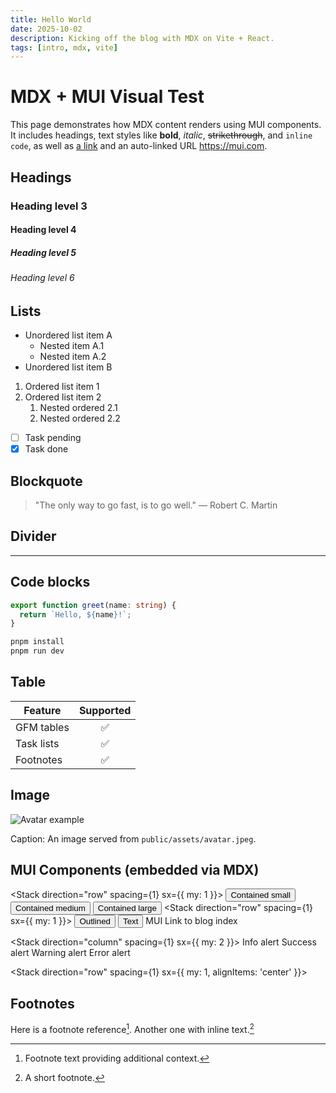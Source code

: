 ```yaml
---
title: Hello World
date: 2025-10-02
description: Kicking off the blog with MDX on Vite + React.
tags: [intro, mdx, vite]
---
```



# MDX + MUI Visual Test

This page demonstrates how MDX content renders using MUI components. It includes headings, text styles like **bold**, _italic_, ~~strikethrough~~, and `inline code`, as well as [a link](https://example.com) and an auto-linked URL https://mui.com.

## Headings

### Heading level 3

#### Heading level 4

##### Heading level 5

###### Heading level 6

## Lists

- Unordered list item A
  - Nested item A.1
  - Nested item A.2
- Unordered list item B

1. Ordered list item 1
2. Ordered list item 2
   1. Nested ordered 2.1
   2. Nested ordered 2.2

- [ ] Task pending
- [x] Task done

## Blockquote

> "The only way to go fast, is to go well." — Robert C. Martin

## Divider

---

## Code blocks

```ts
export function greet(name: string) {
  return `Hello, ${name}!`;
}
```

```bash
pnpm install
pnpm run dev
```

## Table

| Feature    | Supported |
| ---------- | :-------: |
| GFM tables |    ✅     |
| Task lists |    ✅     |
| Footnotes  |    ✅     |

## Image

![Avatar example](/assets/avatar.jpeg)

Caption: An image served from `public/assets/avatar.jpeg`.

## MUI Components (embedded via MDX)

<Stack direction="row" spacing={1} sx={{ my: 1 }}>
  <Button variant="contained" color="primary" size="small">
    Contained small
  </Button>
  <Button variant="contained" color="primary" size="medium">
    Contained medium
  </Button>
  <Button variant="contained" color="primary" size="large">
    Contained large
  </Button>
</Stack>
<Stack direction="row" spacing={1} sx={{ my: 1 }}>
  <Button variant="outlined" size="medium">
    Outlined
  </Button>
  <Button variant="text" size="medium">
    Text
  </Button>
  <MLink href="/blog" underline="hover">
    MUI Link to blog index
  </MLink>
</Stack>

<Stack direction="column" spacing={1} sx={{ my: 2 }}>
  <Alert severity="info">Info alert</Alert>
  <Alert severity="success">Success alert</Alert>
  <Alert severity="warning">Warning alert</Alert>
  <Alert severity="error">Error alert</Alert>
</Stack>

<Stack direction="row" spacing={1} sx={{ my: 1, alignItems: 'center' }}>
  <Chip label="Primary" color="primary" />
  <Chip label="Default" variant="outlined" />
  <TextField label="TextField" size="small" />
</Stack>

## Footnotes

Here is a footnote reference[^1]. Another one with inline text.[^short]

[^1]: Footnote text providing additional context.

[^short]: A short footnote.
